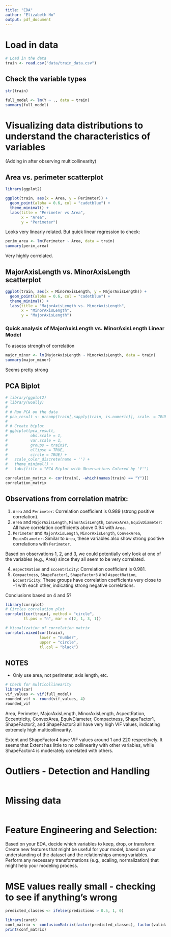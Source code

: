```yaml
---
title: "EDA"
author: "Elizabeth Ho"
output: pdf_document
---
```


# Load in data
```r
# Load in the data
train <- read.csv("data/train_data.csv")
```

## Check the variable types
```r
str(train)
```

```r
full_model <- lm(Y ~ ., data = train)
summary(full_model)
```
# Visualizing data distributions to understand the characteristics of variables
(Adding in after observing multicollinearity)

## Area vs. perimeter scatterplot
```r
library(ggplot2)

ggplot(train, aes(x = Area, y = Perimeter)) +
  geom_point(alpha = 0.6, col = "cadetblue") +
  theme_minimal() +
  labs(title = "Perimeter vs Area",
       x = "Area",
       y = "Perimeter")
```
Looks very linearly related. But quick linear regression to check:
```r
perim_area <- lm(Perimeter ~ Area, data = train)
summary(perim_area)
```
Very highly correlated.

## MajorAxisLength vs. MinorAxisLength scatterplot
```r
ggplot(train, aes(x = MinorAxisLength, y = MajorAxisLength)) +
  geom_point(alpha = 0.6, col = "cadetblue") +
  theme_minimal() +
  labs(title = "MajorAxisLength vs. MinorAxisLength",
       x = "MinorAxisLength",
       y = "MajorAxisLength")
```
### Quick analysis of MajorAxisLength vs. MinorAxisLength Linear Model
To assess strength of correlation
```r
major_minor <- lm(MajorAxisLength ~ MinorAxisLength, data = train)
summary(major_minor)
```
Seems pretty strong

## PCA Biplot
```r
# library(ggplot2)
# library(GGally)
# 
# # Run PCA on the data
# pca_result <- prcomp(train[,sapply(train, is.numeric)], scale. = TRUE)
# 
# # Create biplot
# ggbiplot(pca_result,
#          obs.scale = 1,
#          var.scale = 1,
#          groups = train$Y,
#          ellipse = TRUE,
#          circle = TRUE) +
#   scale_color_discrete(name = '') +
#   theme_minimal() +
#   labs(title = "PCA Biplot with Observations Colored by 'Y'")
```


```r
correlation_matrix <- cor(train[, -which(names(train) == "Y")])
correlation_matrix
```
## Observations from correlation matrix:

1. `Area` and `Perimeter`: Correlation coefficient is 0.989 (strong positive correlation).
2. `Area` and `MajorAxisLength`, `MinorAxisLength`, `ConvexArea`, `EquivDiameter`: All have correlation coefficients above 0.94 with `Area`.
3. `Perimeter` and `MajorAxisLength`, `MinorAxisLength`, `ConvexArea`, `EquivDiameter`: Similar to `Area`, these variables also show strong positive correlations with `Perimeter`.

Based on observations 1, 2, and 3, we could potentially only look at one of the variables (e.g., Area) since they all seem to be very correlated.

4. `AspectRation` and `Eccentricity`: Correlation coefficient is 0.981.
5. `Compactness`, `ShapeFactor1`, `ShapeFactor3` and `AspectRation`, `Eccentricity`: These groups have correlation coefficients very close to -1 with each other, indicating strong negative correlations.

Conclusions based on 4 and 5?

```r
library(corrplot)
# Circles correlation plot
corrplot(cor(train), method = "circle",
        tl.pos = "n", mar = c(2, 1, 3, 1)) 
```

```r
# Visualization of correlation matrix
corrplot.mixed(cor(train),
               lower = "number", 
               upper = "circle",
               tl.col = "black")
```
## NOTES
- Only use area, not perimeter, axis length, etc.

```r
# Check for multicollinearity
library(car)
vif_values <- vif(full_model)
rounded_vif <- round(vif_values, 4)
rounded_vif
```

Area, Perimeter, MajorAxisLength, MinorAxisLength, AspectRation, Eccentricity, ConvexArea, EquivDiameter, Compactness, ShapeFactor1, ShapeFactor2, and ShapeFactor3 all have very high VIF values, indicating extremely high multicollinearity.

Extent and ShapeFactor4 have VIF values around 1 and 220 respectively. It seems that Extent has little to no collinearity with other variables, while ShapeFactor4 is moderately correlated with others.

# Outliers - Detection and Handling
```r

```

# Missing data
```r

```

# Feature Engineering and Selection:
Based on your EDA, decide which variables to keep, drop, or transform.
Create new features that might be useful for your model, based on your understanding of the dataset and the relationships among variables.
Perform any necessary transformations (e.g., scaling, normalization) that might help your modeling process.

   
# MSE values really small - checking to see if anything's wrong
```r
predicted_classes <- ifelse(predictions > 0.5, 1, 0) 

library(caret)
conf_matrix <- confusionMatrix(factor(predicted_classes), factor(validation_set$Y))
print(conf_matrix)
```

